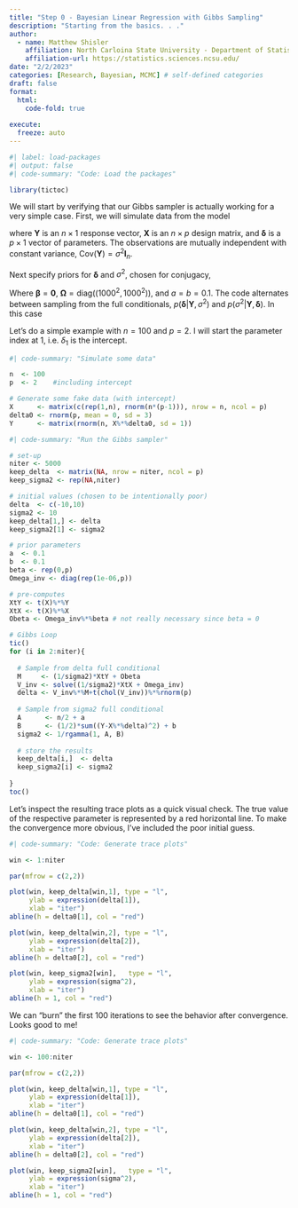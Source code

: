```yaml
---
title: "Step 0 - Bayesian Linear Regression with Gibbs Sampling"
description: "Starting from the basics. . ."
author:
  - name: Matthew Shisler
    affiliation: North Carloina State University - Department of Statistics
    affiliation-url: https://statistics.sciences.ncsu.edu/ 
date: "2/2/2023"
categories: [Research, Bayesian, MCMC] # self-defined categories
draft: false 
format:
  html: 
    code-fold: true
    
execute:
  freeze: auto
---
```



```r
#| label: load-packages
#| output: false
#| code-summary: "Code: Load the packages"

library(tictoc)
```

We will start by verifying that our Gibbs sampler is actually working for a very simple case. First, we will simulate data from the model 

\begin{align*}
\mathbf{Y} \sim \text{Normal}_n(\mathbf{X}\mathbf{\boldsymbol\delta}, \; \sigma^2 \mathbf{I}_n)
\end{align*}

where $\mathbf{Y}$ is an $n \times 1$ response vector, $\mathbf{X}$ is an $n \times p$ design matrix, and $\boldsymbol\delta$ is a $p \times 1$ vector of parameters. The observations are mutually independent with constant variance, $\text{Cov}(\mathbf{Y}) = \sigma^2 \mathbf{I}_n$. 

Next specify priors for $\boldsymbol\delta$ and $\sigma^2$, chosen for conjugacy,
\begin{align*}
\boldsymbol\delta &\sim \text{Normal}_p(\boldsymbol\beta, \; \mathbf{\Omega})\\
\sigma^2 &\sim \text{InvGamma}(a, \; b)
\end{align*}

Where $\boldsymbol\beta = \boldsymbol0$, $\mathbf{\Omega} = \text{diag}((1000^2, 1000^2))$, and $a = b = 0.1$. The code
alternates between sampling from the full conditionals, $p(\boldsymbol\delta|\mathbf{Y},\sigma^2)$ and $p(\sigma^2|\mathbf{Y},\boldsymbol\delta)$. In this case 
\begin{align*}
  \boldsymbol\delta|\mathbf{Y},\sigma^2 &\sim \text{Normal}\left(V^{-1}M, V^{-1}\right)\\
  V &= \frac{1}{\sigma^{2}}\mathbf{X}^T\mathbf{X} + \mathbf{\Omega}^{-1}\\
  M &= \frac{1}{\sigma^{2}}\mathbf{X}^T\mathbf{Y} + \mathbf{\Omega}^{-1}\boldsymbol\beta\\
  \sigma^2|\mathbf{Y},\boldsymbol\delta &\sim \text{InvGamma}\left(\frac{n}{2} + a, \frac{1}{2}(\mathbf{Y}-\mathbf{X}\boldsymbol\delta)^T(\mathbf{Y}-\mathbf{X}\boldsymbol\delta) + b \right)
\end{align*}

Let's do a simple example with $n=100$ and $p = 2$. I will start the parameter index at $1$, i.e. $\delta_1$ is the intercept.

```r
#| code-summary: "Simulate some data"

n  <- 100
p  <- 2    #including intercept

# Generate some fake data (with intercept)
X      <- matrix(c(rep(1,n), rnorm(n*(p-1))), nrow = n, ncol = p)
delta0 <- rnorm(p, mean = 0, sd = 3)
Y      <- matrix(rnorm(n, X%*%delta0, sd = 1))

```

```r
#| code-summary: "Run the Gibbs sampler"

# set-up
niter <- 5000
keep_delta  <- matrix(NA, nrow = niter, ncol = p)
keep_sigma2 <- rep(NA,niter)

# initial values (chosen to be intentionally poor)
delta  <- c(-10,10)
sigma2 <- 10
keep_delta[1,] <- delta
keep_sigma2[1] <- sigma2

# prior parameters
a  <- 0.1
b  <- 0.1
beta <- rep(0,p)
Omega_inv <- diag(rep(1e-06,p))

# pre-computes
XtY <- t(X)%*%Y
XtX <- t(X)%*%X
Obeta <- Omega_inv%*%beta # not really necessary since beta = 0

# Gibbs Loop
tic()
for (i in 2:niter){
  
  # Sample from delta full conditional
  M     <- (1/sigma2)*XtY + Obeta
  V_inv <- solve((1/sigma2)*XtX + Omega_inv)
  delta <- V_inv%*%M+t(chol(V_inv))%*%rnorm(p)
    
  # Sample from sigma2 full conditional
  A      <- n/2 + a
  B      <- (1/2)*sum((Y-X%*%delta)^2) + b
  sigma2 <- 1/rgamma(1, A, B)
  
  # store the results
  keep_delta[i,]  <- delta
  keep_sigma2[i] <- sigma2
  
}
toc()
```

Let's inspect the resulting trace plots as a quick visual check. The true value of the respective parameter is represented by a red horizontal line. To make the convergence more obvious, I've included the poor initial guess.
```r
#| code-summary: "Code: Generate trace plots"

win <- 1:niter

par(mfrow = c(2,2))

plot(win, keep_delta[win,1], type = "l",
     ylab = expression(delta[1]),
     xlab = "iter")
abline(h = delta0[1], col = "red")

plot(win, keep_delta[win,2], type = "l",
     ylab = expression(delta[2]),
     xlab = "iter")
abline(h = delta0[2], col = "red")

plot(win, keep_sigma2[win],   type = "l",
     ylab = expression(sigma^2),
     xlab = "iter")
abline(h = 1, col = "red")
```

We can "burn" the first 100 iterations to see the behavior after convergence. Looks good to me!
```r
#| code-summary: "Code: Generate trace plots"

win <- 100:niter

par(mfrow = c(2,2))

plot(win, keep_delta[win,1], type = "l",
     ylab = expression(delta[1]),
     xlab = "iter")
abline(h = delta0[1], col = "red")

plot(win, keep_delta[win,2], type = "l",
     ylab = expression(delta[2]),
     xlab = "iter")
abline(h = delta0[2], col = "red")

plot(win, keep_sigma2[win],   type = "l",
     ylab = expression(sigma^2),
     xlab = "iter")
abline(h = 1, col = "red")
```